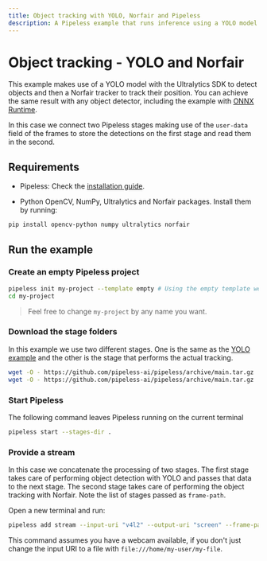 ```yaml
---
title: Object tracking with YOLO, Norfair and Pipeless
description: A Pipeless example that runs inference using a YOLO model and performs object tracking via Norfair trackers
---
```


# Object tracking - YOLO and Norfair


This example makes use of a YOLO model with the Ultralytics SDK to detect objects and then a Norfair tracker to track their position. You can achieve the same result with any object detector, including the example with [ONNX Runtime](/v1/examples/onnx-yolo).

In this case we connect two Pipeless stages making use of the `user-data` field of the frames to store the detections on the first stage and read them in the second.

## Requirements

* Pipeless: Check the [installation guide](/v1/getting-started/installation).

* Python OpenCV, NumPy, Ultralytics and Norfair packages. Install them by running:

```bash copy
pip install opencv-python numpy ultralytics norfair
```

## Run the example

<Steps>

### Create an empty Pipeless project

```bash copy
pipeless init my-project --template empty # Using the empty template we avoid the interactive shell
cd my-project
```

> Feel free to change `my-project` by any name you want.

### Download the stage folders

In this example we use two different stages. One is the same as the [YOLO example](/v1/examples/yolo) and the other is the stage that performs the actual tracking.

```bash copy
wget -O - https://github.com/pipeless-ai/pipeless/archive/main.tar.gz | tar -xz --strip=2 "pipeless-main/examples/yolo"
wget -O - https://github.com/pipeless-ai/pipeless/archive/main.tar.gz | tar -xz --strip=2 "pipeless-main/examples/object-tracking"
```

### Start Pipeless

The following command leaves Pipeless running on the current terminal

```bash copy
pipeless start --stages-dir .
```

### Provide a stream

In this case we concatenate the processing of two stages. The first stage takes care of performing object detection with YOLO and
passes that data to the next stage. The second stage takes care of performing the object tracking with Norfair.
Note the list of stages passed as `frame-path`.

Open a new terminal and run:

```bash copy
pipeless add stream --input-uri "v4l2" --output-uri "screen" --frame-path "yolo,object-tracking"
```

This command assumes you have a webcam available, if you don't just change the input URI to a file with `file:///home/my-user/my-file`.

</Steps>
